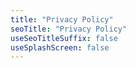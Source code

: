 ---
title: "Privacy Policy"
seoTitle: "Privacy Policy"
useSeoTitleSuffix: false
useSplashScreen: false
---


